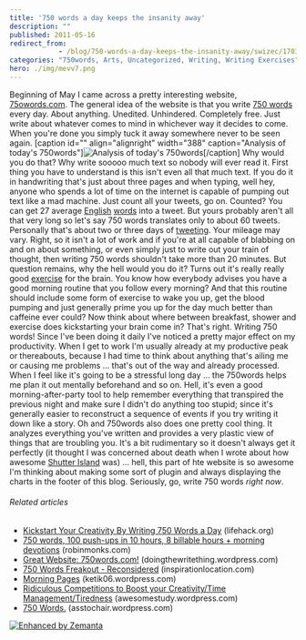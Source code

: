 ```yaml
---
title: '750 words a day keeps the insanity away'
description: ""
published: 2011-05-16
redirect_from: 
            - /blog/750-words-a-day-keeps-the-insanity-away/swizec/1703
categories: "750words, Arts, Uncategorized, Writing, Writing Exercises"
hero: ./img/mevv7.png
---
```

Beginning of May I came across a pretty interesting website, [75owords.com](http://750words.com). The general idea of the website is that you write [750 words](http://750words.com "750 Words") every day. About anything. Unedited. Unhindered. Completely free. Just write about whatever comes to mind in whichever way it decides to come. When you&#x27;re done you simply tuck it away somewhere never to be seen again. \[caption id=&quot;&quot; align=&quot;alignright&quot; width=&quot;388&quot; caption=&quot;Analysis of today&#x27;s 750words&quot;]![](./img/mevv7.png "Analysis of today&#x27;s 750words")\[/caption] Why would you do that? Why write sooooo much text so nobody will ever read it. First thing you have to understand is this isn&#x27;t even all that much text. If you do it in handwriting that&#x27;s just about three pages and when typing, well hey, anyone who spends a lot of time on the internet is capable of pumping out text like a mad machine. Just count all your tweets, go on. Counted? You can get 27 average [English](http://en.wikipedia.org/wiki/English_language "English language") [words](http://en.wikipedia.org/wiki/Word "Word") into a tweet. But yours probably aren&#x27;t all that very long so let&#x27;s say 750 words translates only to about 60 tweets. Personally that&#x27;s about two or three days of [tweeting](http://twitter.com "Twitter"). Your mileage may vary. Right, so it isn&#x27;t a lot of work and if you&#x27;re at all capable of blabbing on and on about something, or even simply just to write out your train of thought, then writing 750 words shouldn&#x27;t take more than 20 minutes. But question remains, why the hell would you do it? Turns out it&#x27;s really really good [exercise](http://en.wikipedia.org/wiki/Physical_exercise "Physical exercise") for the brain. You know how everybody advises you have a good morning routine that you follow every morning? And that this routine should include some form of exercise to wake you up, get the blood pumping and just generally prime you up for the day much better than caffeine ever could? Now think about where between breakfast, shower and exercise does kickstarting your brain come in? That&#x27;s right. Writing 750 words! Since I&#x27;ve been doing it daily I&#x27;ve noticed a pretty major effect on my productivity. When I get to work I&#x27;m usually already at my productive peak or thereabouts, because I had time to think about anything that&#x27;s ailing me or causing me problems ... that&#x27;s out of the way and already processed. When I feel like it&#x27;s going to be a stressful long day ... the 750words helps me plan it out mentally beforehand and so on. Hell, it&#x27;s even a good morning-after-party tool to help remember everything that transpired the previous night and make sure I didn&#x27;t do anything too stupid; since it&#x27;s generally easier to reconstruct a sequence of events if you try writing it down like a story. Oh and 750words also does one pretty cool thing. It analyzes everything you&#x27;ve written and provides a very plastic view of things that are troubling you. It&#x27;s a bit rudimentary so it doesn&#x27;t always get it perfectly (it thought I was concerned about death when I wrote about how awesome [Shutter Island](http://www.shutterisland.com/ "Shutter Island (film)") was) ... hell, this part of hte website is so awesome I&#x27;m thinking about making some sort of plugin and always displaying the charts in the footer of this blog. Seriously, go, write 750 words _right now_.

###### Related articles

- [Kickstart Your Creativity By Writing 750 Words a Day](http://www.lifehack.org/articles/productivity/kickstart-your-creativity-by-writing-750-words-a-day.html) (lifehack.org)
- [750 words, 100 push-ups in 10 hours, 8 billable hours + morning devotions](http://robinmonks.com/2011/04/02/750-words-100-push-ups-in-10-hours-8-billable-hours-morning-devotions/) (robinmonks.com)
- [Great Website: 750words.com!](http://doingthewritething.wordpress.com/2011/02/24/great-website-750words-com/) (doingthewritething.wordpress.com)
- [750 Words Freakout - Reconsidered](http://inspirationlocation.com/2011/03/06/750-words-freakout-reconsidered/) (inspirationlocation.com)
- [Morning Pages](http://ketik06.wordpress.com/2011/03/11/morning-pages/) (ketik06.wordpress.com)
- [Ridiculous Competitions to Boost your Creativity/Time Management/Tiredness](http://awesomestudy.wordpress.com/2011/03/14/ridiculous-competitions-to-boost-your-creativitytime-managementtiredness/) (awesomestudy.wordpress.com)
- [750 Words.](http://asstochair.wordpress.com/2011/04/20/750-words/) (asstochair.wordpress.com)

[![Enhanced by Zemanta](http://img.zemanta.com/zemified_e.png?x-id=ddd8a961-104b-4400-8693-34c39dde4af0)](http://www.zemanta.com/ "Enhanced by Zemanta")